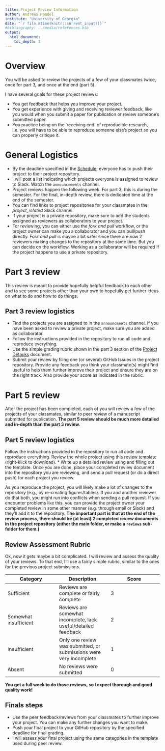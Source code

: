 ```yaml
---
title: Project Review Information 
author: Andreas Handel
institute: "University of Georgia"
date: "`r file.mtime(knitr::current_input())`"
#bibliography: ../media/references.bib
output: 
  html_document:
    toc_depth: 3
---
```



# Overview

You will be asked to review the projects of a few of your classmates twice, once for part 3, and once at the end (part 5).

I have several goals for these project reviews:

* You get feedback that helps you improve your project.
* You get experience with giving and receiving reviewer feedback, like you would when you submit a paper for publication or review someone's submitted paper.
* You practice being on the 'receiving end' of reproducible research, i.e. you will have to be able to reproduce someone else's project so you can properly critique it.


# General Logistics
* By the deadline specified in the [Schedule](./Course_Schedule.html), everyone has to push their project to their project repository. 
* I will post a list indicating which projects everyone is assigned to review to Slack. Watch the `announcements` channel.
* Project reviews happen the following week. For part 3, this is during the semester. For the final, in-depth review, there is dedicated time at the end of the semester. 
* You can find links to project repositories for your classmates in the _project_related_ Slack channel.
* If your project is a private repository, make sure to add the students assigned as reviewers as collaborators to your project.
* For reviewing, you can either use the _fork and pull_ workflow, or the project owner can make you a collaborator and you can pull/push directly. _Fork and pull_ is maybe a bit safer since there are now 2 reviewers making changes to the repository at the same time. But you can decide on the workflow. Working as a collaborator will be required if the project happens to use a private repository.


# Part 3 review

This review is meant to provide hopefully helpful feedback to each other and to see some projects other than your own to hopefully get further ideas on what to do and how to do things.


## Part 3 review logistics

* Find the projects you are assigned to in the `announcments` channel. If you have been asked to review a private project, make sure you are added as collaborator.
* Follow the instructions provided in the repository to run all code and reproduce everything. 
* Use the simple grading rubric shown in the part 3 section of the [Project Detauks](./Project_Details.html) document.
* Submit your review by filing one (or several) GitHub Issues in the project repository. Provide any feedback you think your classmate(s) might find useful to help them further improve their project and ensure they are on the right track. Also provide your score as indicated in the rubric.



# Part 5 review

After the project has been completed, each of you will review a few of the projects of your classmates, similar to peer review of a manuscript submitted for publication. **The part 5 review should be much more detailed and in-depth than the part 3 review.**


## Part 5 review logistics

Follow the instructions provided in the repository to run all code and reproduce everything. Review the whole project using [this review template](https://raw.githubusercontent.com/andreashandel/MADAcourse/master/docs/templatefiles/Project_Review_Template.qmd) (right-klick to download).
* Write up a detailed review using and filling out the template. Once you are done, place your completed review document into the repository you are reviewing, and send a pull request (or do a direct push) for each project you review.

:::note
As you reproduce the project, you will likely make a lot of changes to the repository (e.g., by re-creating figures/tables). If you and another reviewer do that both, you might run into conflicts when sending a pull request. If you encounter problems like this, you can provide the project owner your completed review in some other manner (e.g. through email or Slack) and they'll add it to the repository. **The important part is that at the end of the review process, there should be (at least) 2 completed review documents in the project repository (either the main folder, or make a `reviews` sub-folder for them.)**
:::



## Review Assessment Rubric
Ok, now it gets maybe a bit complicated. I will review and assess the quality of your reviews. To that end, I'll use a fairly simple rubric, similar to the ones for the previous project submissions.

| **Category** | **Description**  | **Score** |
| --- | --- | --- |
| Sufficient | Reviews are complete or fairly complete | 3 |
| Somewhat insufficient | Reviews are somewhat incomplete, lack useful/detailed feedback | 2 |
| Insufficient | Only one review was submitted, or submissions were very incomplete | 1 |
| Absent | No reviews were submitted | 0 |

**You get a full week to do those reviews, so I expect thorough and good quality work!**



## Finals steps
* Use the peer feedback/reviews from your classmates to further improve your project. You can make any further changes you want to make.
* Push your final project to your GitHub repository by the specified deadline for final grading.
* I will assess your final project using the same categories in the template used during peer review.